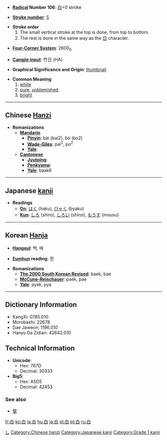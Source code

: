 * '''[[Wiktionary:Chinese radical index| Radical]] Number 106''': [[Wiktionary:Chinese radical index 白|白]]+0 stroke

* '''[[Wiktionary:Chinese total strokes index|Stroke number]]''': [[Wiktionary:Chinese total strokes index 5|5]]

*'''Stroke order'''
*# The small vertical stroke at the top is done, from top to bottom.
*# The rest is done in the same way as the [[kanji Reference:Nichi|&#26085;]] character.

* '''[[Wiktionary:Chinese four corner index|Four-Corner System]]''': 2600<sub>0</sub>

* '''[[Wiktionary:Chinese Cangjie index|Cangjie input]]''': 竹日 (HA)

* '''Graphical Significance and Origin''': [[thumbnail]]

* '''Common Meaning'''
*# [[white]]
*# [[pure]], [[unblemished]]
*# [[bright]]

----

== Chinese [[Hanzi]] ==

* '''Romanizations'''
** '''[[Mandarin]]'''
*** '''[[Pinyin]]''': bái (bai2), bó (bo2)
*** '''[[Wade-Giles]]''': pai<sup>2</sup>, po<sup>2</sup>
*** '''[[Yale]]''': 
** '''[[Cantonese]]'''
*** '''[[Jyutping]]''':
*** '''[[Penkyamp]]''': 
*** '''[[Yale]]''': baak6


----

== Japanese [[kanji]] ==
[[Category:ja:Colors|し]]
* '''Readings'''
** '''[[On]]''': [[はく]] (haku), [[びゃく]] (byaku)
** '''[[Kun]]''': [[しろ]] (shiro), [[しろい]] (shiroi), [[もうす]] (mousu)


----

== Korean [[Hanja]] ==

* '''[[Hangeul]]''': 백, 배

* '''[[Eumhun]] reading''': 흰

* '''Romanizations'''
** '''[[The 2000 South Korean Revised Romanization|The 2000 South Korean Revised]]''': baek, bae
** '''[[McCune-Reischauer]]''': paek, pae
** '''[[Yale]]''': pyak, pya

----

== Dictionary Information ==

* KangXi: 0785.010
* Morobashi: 22678
* Dae Jaweon: 1196.010
* Hanyu Da Zidian: 42642.010

== Technical Information ==

* '''Unicode''':
** Hex: 767D
** Decimal: 30333
* '''Big5''':
** Hex: A5D5
** Decimal: 42453
===See also===
*[[擘]]

[[Category:Chinese hanzi]]
[[Category:Japanese kanji]]
[[Category:Grade 1 kanji]]

[[fr:白]]
[[ko:白]]
[[la:白]]
[[hu:白]]
[[ja:白]]
[[pl:白]]
[[pt:白]]
[[ru:白]]